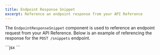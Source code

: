 ```yaml
---
title: Endpoint Response Snippet
excerpt: Reference an endpoint response from your API Reference
---
```


The `EndpointResponseSnippet` component is used to reference an endpoint 
request from your API Reference. Below is an example of referencing the 
response for the `POST /snippets` endpoint.

<EndpointResponseSnippet endpoint='POST /snippets' />

<Aside>

<CodeBlock title="Markdown">
```jsx
<EndpointResponseSnippet endpoint='POST /snippets' />
```
</CodeBlock>

</Aside>